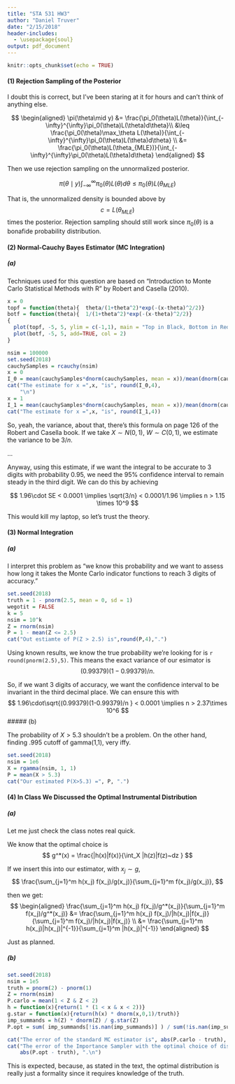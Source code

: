 ```yaml
---
title: "STA 531 HW3"
author: "Daniel Truver"
date: "2/15/2018"
header-includes:
  - \usepackage{soul}
output: pdf_document
---
```


```r
knitr::opts_chunk$set(echo = TRUE)
```

#### (1) Rejection Sampling of the Posterior

I doubt this is correct, but I've been staring at it for hours and can't think of anything else.

$$
\begin{aligned}
\pi(\theta\mid y) 
&= \frac{\pi_0(\theta)L(\theta)}{\int_{-\infty}^{\infty}\pi_0(\theta)L(\theta)d\theta}\\
&\leq \frac{\pi_0(\theta)\max_\theta L(\theta)}{\int_{-\infty}^{\infty}\pi_0(\theta)L(\theta)d\theta} \\
&= \frac{\pi_0(\theta)L(\theta_{MLE})}{\int_{-\infty}^{\infty}\pi_0(\theta)L(\theta)d\theta}
\end{aligned}
$$

Then we use rejection sampling on the unnormalized posterior. 

$$
\pi(\theta\mid y) \int_{-\infty}^{\infty}\pi_0(\theta)L(\theta)d\theta \leq \pi_0(\theta)L(\theta_{MLE})
$$

That is, the unnormalized density is bounded above by $$c = L(\theta_{MLE}) $$ times the posterior. Rejection sampling should still work since $\pi_0(\theta)$ is a bonafide probability distribution.

#### (2) Normal-Cauchy Bayes Estimator (MC Integration)
##### (a)
Techniques used for this question are based on "Introduction to Monte Carlo Statistical Methods with R" by Robert and Casella (2010).   
```r
x = 0
topf = function(theta){  theta/(1+theta^2)*exp(-(x-theta)^2/2)}
botf = function(theta){  1/(1+theta^2)*exp(-(x-theta)^2/2)}
{
  plot(topf, -5, 5, ylim = c(-1,1), main = "Top in Black, Bottom in Red")
  plot(botf, -5, 5, add=TRUE, col = 2)
}
```  

```r
nsim = 100000
set.seed(2018)
cauchySamples = rcauchy(nsim)
x = 0
I_0 = mean(cauchySamples*dnorm(cauchySamples, mean = x))/mean(dnorm(cauchySamples, mean = x))
cat("The estimate for x =",x, "is", round(I_0,4),
    "\n")
x = 1
I_1 = mean(cauchySamples*dnorm(cauchySamples, mean = x))/mean(dnorm(cauchySamples, mean = x))
cat("The estimate for x =",x, "is", round(I_1,4))
```

So, yeah, the variance, about that, there's this formula on page 126 of the Robert and Casella book. If we take $X\sim N(0,1),~ W\sim C(0,1)$, we estimate the variance to be $3/n$. 

...

Anyway, using this estimate, if we want the integral to be accurate to 3 digits with probability 0.95, we need the 95% confidence interval to remain steady in the third digit. We can do this by achieving

$$
1.96\cdot SE < 0.0001 \implies \sqrt{3/n} < 0.0001/1.96 \implies n > 1.15 \times 10^9
$$

This would kill my laptop, so let's trust the theory.

#### (3) Normal Integration 

##### (a)
I interpret this problem as "we know this probability and we want to assess how long it takes the Monte Carlo indicator functions to reach 3 digits of accuracy."
```r
set.seed(2018)
truth = 1 - pnorm(2.5, mean = 0, sd = 1)
wegotit = FALSE
k = 5
nsim = 10^k
Z = rnorm(nsim)
P = 1 - mean(Z <= 2.5)
cat("Out estiamte of P(Z > 2.5) is",round(P,4),".")
```

Using known results, we know the true probability we're looking for is `r round(pnorm(2.5),5)`. This means the exact variance of our esimator is 
$$
(0.99379)(1-0.99379)/n .
$$

So, if we want 3 digits of accuracy, we want the confidence interval to be invariant in the third decimal place. We can ensure this with 
$$
1.96\cdot\sqrt{(0.99379)(1-0.99379)/n } < 0.0001 \implies n > 2.37\times 10^6
$$
##### (b)

The probability of $X > 5.3$ shouldn't be a problem. On the other hand, finding .995 cutoff of gamma(1,1), very iffy.

```r
set.seed(2018)
nsim = 1e6
X = rgamma(nsim, 1, 1)
P = mean(X > 5.3)
cat("Our estimated P(X>5.3) =", P, ".")
```

#### (4) In Class We Discussed the Optimal Instrumental Distribution

##### (a)
Let me just check the \st{Casella Book} class notes real quick.

We know that the optimal choice is 
$$
g^*(x) = \frac{|h(x)|f(x)}{\int_X |h(z)|f(z)~dz }
$$

If we insert this into our estimator, with $x_j \sim g$, 
$$
\frac{\sum_{j=1}^m h(x_j) f(x_j)/g(x_j)}{\sum_{j=1}^m f(x_j)/g(x_j)},
$$

then we get: 
$$
\begin{aligned}
\frac{\sum_{j=1}^m h(x_j) f(x_j)/g^*(x_j)}{\sum_{j=1}^m f(x_j)/g^*(x_j)} 
&= \frac{\sum_{j=1}^m h(x_j) f(x_j)/|h(x_j)|f(x_j)}{\sum_{j=1}^m f(x_j)/|h(x_j)|f(x_j)} \\
&= \frac{\sum_{j=1}^m h(x_j)|h(x_j)|^{-1}}{\sum_{j=1}^m |h(x_j)|^{-1}}
\end{aligned}
$$

Just as planned. 

##### (b) 

```r
set.seed(2018)
nsim = 1e5
truth = pnorm(2) - pnorm(1)
Z = rnorm(nsim)
P.carlo = mean(1 < Z & Z < 2)
h = function(x){return(1 * (1 < x & x < 2))}
g.star = function(x){return(h(x) * dnorm(x,0,1)/truth)}
imp_summands = h(Z) * dnorm(Z) / g.star(Z)
P.opt = sum( imp_summands[!is.nan(imp_summands)] ) / sum(!is.nan(imp_summands))
```

```r
cat("The error of the standard MC estimator is", abs(P.carlo - truth), ".\n")
cat("The error of the Importance Sampler with the optimal choice of distribution is", 
    abs(P.opt - truth), ".\n")
```

This is expected, because, as stated in the text, the optimal distribution is really just a formality since it requires knowledge of the truth. 